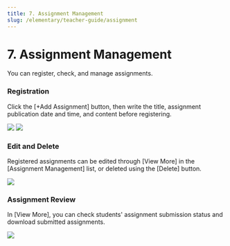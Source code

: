 ```yaml
---
title: 7. Assignment Management
slug: /elementary/teacher-guide/assignment
---
```



# 7. Assignment Management

You can register, check, and manage assignments.

### Registration

Click the [+Add Assignment] button, then write the title, assignment publication date and time, and content before registering.

<Image src="/img/kr/elementary/teacher/07-01.jpg" size="lg" />
<Image src="/img/kr/elementary/teacher/07-02.jpg" size="lg" />

### Edit and Delete

Registered assignments can be edited through [View More] in the [Assignment Management] list, or deleted using the [Delete] button.

<Image src="/img/kr/elementary/teacher/07-03.jpg" size="lg" />

### Assignment Review

In [View More], you can check students' assignment submission status and download submitted assignments.

<Image src="/img/kr/elementary/teacher/07-04.jpg" size="lg" />
